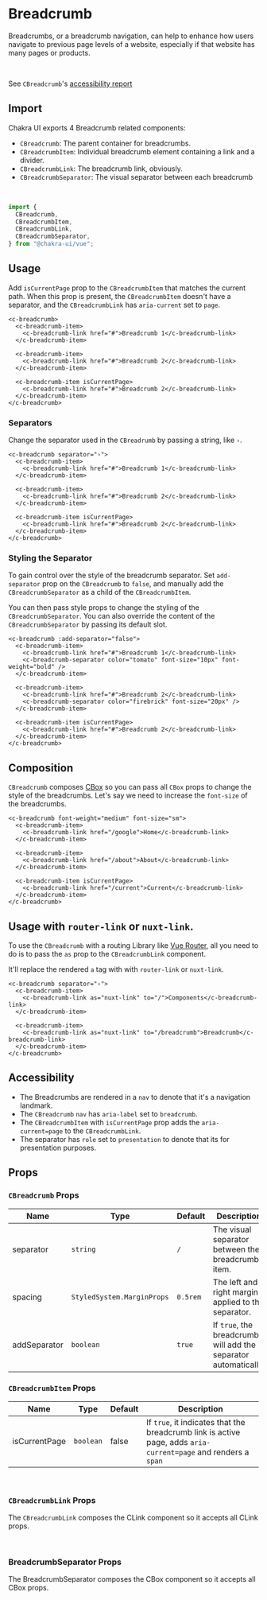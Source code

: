
<SEO
  title="Breadcrumb"
  description="Breadcrumbs, or a breadcrumb navigation, can help to enhance how users navigate to previous page levels of a website, especially if that website has many pages or products."
/>


# Breadcrumb

Breadcrumbs, or a breadcrumb navigation, can help to enhance how users navigate
to previous page levels of a website, especially if that website has many pages
or products.

<br />

See `CBreadcrumb`'s [accessibility report](https://github.com/chakra-ui/chakra-ui-vue/blob/master/packages/chakra-ui-core/src/CBreadcrumb/accessibility.md)

## Import 
Chakra UI exports 4 Breadcrumb related components:

- `CBreadcrumb`: The parent container for breadcrumbs.
- `CBreadcrumbItem`: Individual breadcrumb element containing a link and a divider.
- `CBreadcrumbLink`: The breadcrumb link, obviously.
- `CBreadcrumbSeparator`: The visual separator between each breadcrumb

<br />

```js
import {
  CBreadcrumb,
  CBreadcrumbItem,
  CBreadcrumbLink,
  CBreadcrumbSeparator,
} from "@chakra-ui/vue";
```

## Usage

Add `isCurrentPage` prop to the `CBreadcrumbItem` that matches the current path.
When this prop is present, the `CBreadcrumbItem` doesn't have a separator, and
the `CBreadcrumbLink` has `aria-current` set to `page`.

```vue live=true
<c-breadcrumb>
  <c-breadcrumb-item>
    <c-breadcrumb-link href="#">Breadcrumb 1</c-breadcrumb-link>
  </c-breadcrumb-item>

  <c-breadcrumb-item>
    <c-breadcrumb-link href="#">Breadcrumb 2</c-breadcrumb-link>
  </c-breadcrumb-item>

  <c-breadcrumb-item isCurrentPage>
    <c-breadcrumb-link href="#">Breadcrumb 2</c-breadcrumb-link>
  </c-breadcrumb-item>
</c-breadcrumb>
```

### Separators

Change the separator used in the `CBreadrumb` by passing a string, like `›`.

```vue live=true
<c-breadcrumb separator="›">
  <c-breadcrumb-item>
    <c-breadcrumb-link href="#">Breadcrumb 1</c-breadcrumb-link>
  </c-breadcrumb-item>

  <c-breadcrumb-item>
    <c-breadcrumb-link href="#">Breadcrumb 2</c-breadcrumb-link>
  </c-breadcrumb-item>

  <c-breadcrumb-item isCurrentPage>
    <c-breadcrumb-link href="#">Breadcrumb 2</c-breadcrumb-link>
  </c-breadcrumb-item>
</c-breadcrumb>
```

### Styling the Separator

To gain control over the style of the breadcrumb separator. Set `add-separator` prop
on the `CBreadcrumb` to `false`, and manually add the `CBreadcrumbSeparator` as a child of the
`CBreadcrumbItem`.

You can then pass style props to change the styling of the `CBreadcrumbSeparator`. You can also override
the content of the `CBreadcrumbSeparator` by passing its default slot.

```vue live=true
<c-breadcrumb :add-separator="false">
  <c-breadcrumb-item>
    <c-breadcrumb-link href="#">Breadcrumb 1</c-breadcrumb-link>
    <c-breadcrumb-separator color="tomato" font-size="10px" font-weight="bold" />
  </c-breadcrumb-item>

  <c-breadcrumb-item>
    <c-breadcrumb-link href="#">Breadcrumb 2</c-breadcrumb-link>
    <c-breadcrumb-separator color="firebrick" font-size="20px" />
  </c-breadcrumb-item>
  
  <c-breadcrumb-item isCurrentPage>
    <c-breadcrumb-link href="#">Breadcrumb 2</c-breadcrumb-link>
  </c-breadcrumb-item>
</c-breadcrumb>
```

## Composition

`CBreadcrumb` composes [CBox](/box) so you can pass all `CBox` props to change the
style of the breadcrumbs. Let's say we need to increase the `font-size` of the
breadcrumbs.

```vue live=true
<c-breadcrumb font-weight="medium" font-size="sm">
  <c-breadcrumb-item>
    <c-breadcrumb-link href="/google">Home</c-breadcrumb-link>
  </c-breadcrumb-item>

  <c-breadcrumb-item>
    <c-breadcrumb-link href="/about">About</c-breadcrumb-link>
  </c-breadcrumb-item>
  
  <c-breadcrumb-item isCurrentPage>
    <c-breadcrumb-link href="/current">Current</c-breadcrumb-link>
  </c-breadcrumb-item>
</c-breadcrumb>
```

## Usage with `router-link` or `nuxt-link`.

To use the `CBreadcrumb` with a routing Library like [Vue Router](https://router.vuejs.org),
all you need to do is to pass the `as` prop to the `CBreadcrumbLink` component.

It'll replace the rendered `a` tag with with `router-link` or `nuxt-link`.

```vue live=true
<c-breadcrumb separator="›">
  <c-breadcrumb-item>
    <c-breadcrumb-link as="nuxt-link" to="/">Components</c-breadcrumb-link>
  </c-breadcrumb-item>

  <c-breadcrumb-item>
    <c-breadcrumb-link as="nuxt-link" to="/breadcrumb">Breadcrumb</c-breadcrumb-link>
  </c-breadcrumb-item>
</c-breadcrumb>
```

## Accessibility

- The Breadcrumbs are rendered in a `nav` to denote that it's a navigation
  landmark.
- The `CBreadcrumb` `nav` has `aria-label` set to `breadcrumb`.
- The `CBreadcrumbItem` with `isCurrentPage` prop adds the `aria-current=page` to
  the `CBreadcrumbLink`.
- The separator has `role` set to `presentation` to denote that its for
  presentation purposes.


## Props

### `CBreadcrumb` Props

| Name         | Type                        | Default  | Description                                                     |
| ------------ | --------------------------- | -------- | --------------------------------------------------------------- |
| separator    | `string`                    | `/`      | The visual separator between the breadcrumb item.               |
| spacing      | `StyledSystem.MarginProps`  | `0.5rem` | The left and right margin applied to the separator.             |
| addSeparator | `boolean`                   | `true`   | If `true`, the breadcrumb will add the separator automatically. |

### `CBreadcrumbItem` Props

| Name          | Type      | Default | Description                                                                                                    |
| ------------- | --------- | ------- | -------------------------------------------------------------------------------------------------------------- |
| isCurrentPage | `boolean` | false   | If `true`, it indicates that the breadcrumb link is active page, adds `aria-current=page` and renders a `span` |

<br />

### `CBreadcrumbLink` Props

The `CBreadcrumbLink` composes the <nuxt-link to="/link">CLink</nuxt-link> component so it accepts all CLink props.

<br />

### BreadcrumbSeparator Props

The BreadcrumbSeparator composes the <nuxt-link to="/boc">CBox</nuxt-link> component so it accepts all CBox props.
